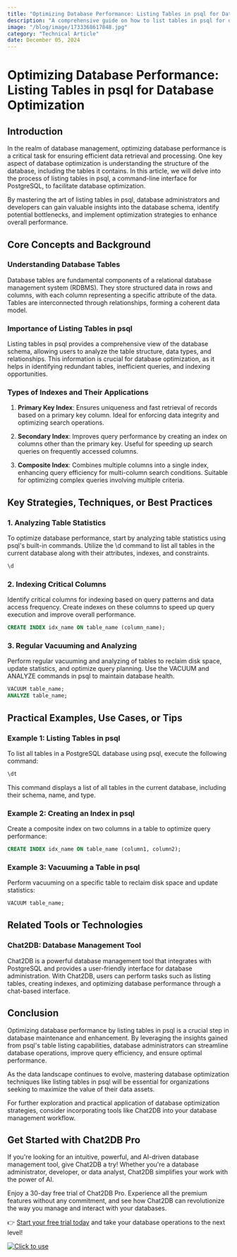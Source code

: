 ```yaml
---
title: "Optimizing Database Performance: Listing Tables in psql for Database Optimization"
description: "A comprehensive guide on how to list tables in psql for database optimization, covering key strategies, techniques, and practical examples."
image: "/blog/image/1733368617848.jpg"
category: "Technical Article"
date: December 05, 2024
---
```


# Optimizing Database Performance: Listing Tables in psql for Database Optimization

## Introduction

In the realm of database management, optimizing database performance is a critical task for ensuring efficient data retrieval and processing. One key aspect of database optimization is understanding the structure of the database, including the tables it contains. In this article, we will delve into the process of listing tables in psql, a command-line interface for PostgreSQL, to facilitate database optimization.

By mastering the art of listing tables in psql, database administrators and developers can gain valuable insights into the database schema, identify potential bottlenecks, and implement optimization strategies to enhance overall performance.

## Core Concepts and Background

### Understanding Database Tables

Database tables are fundamental components of a relational database management system (RDBMS). They store structured data in rows and columns, with each column representing a specific attribute of the data. Tables are interconnected through relationships, forming a coherent data model.

### Importance of Listing Tables in psql

Listing tables in psql provides a comprehensive view of the database schema, allowing users to analyze the table structure, data types, and relationships. This information is crucial for database optimization, as it helps in identifying redundant tables, inefficient queries, and indexing opportunities.

### Types of Indexes and Their Applications

1. **Primary Key Index**: Ensures uniqueness and fast retrieval of records based on a primary key column. Ideal for enforcing data integrity and optimizing search operations.

2. **Secondary Index**: Improves query performance by creating an index on columns other than the primary key. Useful for speeding up search queries on frequently accessed columns.

3. **Composite Index**: Combines multiple columns into a single index, enhancing query efficiency for multi-column search conditions. Suitable for optimizing complex queries involving multiple criteria.

## Key Strategies, Techniques, or Best Practices

### 1. Analyzing Table Statistics

To optimize database performance, start by analyzing table statistics using psql's built-in commands. Utilize the \d command to list all tables in the current database along with their attributes, indexes, and constraints.

```sql
\d
```

### 2. Indexing Critical Columns

Identify critical columns for indexing based on query patterns and data access frequency. Create indexes on these columns to speed up query execution and improve overall performance.

```sql
CREATE INDEX idx_name ON table_name (column_name);
```

### 3. Regular Vacuuming and Analyzing

Perform regular vacuuming and analyzing of tables to reclaim disk space, update statistics, and optimize query planning. Use the VACUUM and ANALYZE commands in psql to maintain database health.

```sql
VACUUM table_name;
ANALYZE table_name;
```

## Practical Examples, Use Cases, or Tips

### Example 1: Listing Tables in psql

To list all tables in a PostgreSQL database using psql, execute the following command:

```sql
\dt
```

This command displays a list of all tables in the current database, including their schema, name, and type.

### Example 2: Creating an Index in psql

Create a composite index on two columns in a table to optimize query performance:

```sql
CREATE INDEX idx_name ON table_name (column1, column2);
```

### Example 3: Vacuuming a Table in psql

Perform vacuuming on a specific table to reclaim disk space and update statistics:

```sql
VACUUM table_name;
```

## Related Tools or Technologies

### Chat2DB: Database Management Tool

Chat2DB is a powerful database management tool that integrates with PostgreSQL and provides a user-friendly interface for database administration. With Chat2DB, users can perform tasks such as listing tables, creating indexes, and optimizing database performance through a chat-based interface.

## Conclusion

Optimizing database performance by listing tables in psql is a crucial step in database maintenance and enhancement. By leveraging the insights gained from psql's table listing capabilities, database administrators can streamline database operations, improve query efficiency, and ensure optimal performance.

As the data landscape continues to evolve, mastering database optimization techniques like listing tables in psql will be essential for organizations seeking to maximize the value of their data assets.

For further exploration and practical application of database optimization strategies, consider incorporating tools like Chat2DB into your database management workflow.


## Get Started with Chat2DB Pro

If you're looking for an intuitive, powerful, and AI-driven database management tool, give Chat2DB a try! Whether you're a database administrator, developer, or data analyst, Chat2DB simplifies your work with the power of AI.

Enjoy a 30-day free trial of Chat2DB Pro. Experience all the premium features without any commitment, and see how Chat2DB can revolutionize the way you manage and interact with your databases.

👉 [Start your free trial today](https://chat2db.ai/pricing) and take your database operations to the next level!


[![Click to use](/image/blog/bg/chat2db.jpg)](https://app.chat2db-ai.com/)
